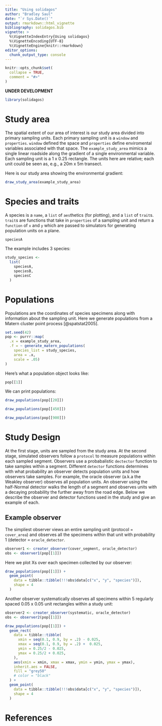 ```yaml
---
title: "Using solidagos"
author: "Bradley Saul"
date: "`r Sys.Date()`"
output: rmarkdown::html_vignette
bibliography: solidagos.bib
vignette: >
  %\VignetteIndexEntry{Using solidagos}
  %\VignetteEncoding{UTF-8}
  %\VignetteEngine{knitr::rmarkdown}
editor_options: 
  chunk_output_type: console
---
```


```r
knitr::opts_chunk$set(
  collapse = TRUE,
  comment = "#>"
)
```

**UNDER DEVELOPMENT**

```r
library(solidagos)
```

# Study area

The spatial extent of our area of interest is our study area divided into primary sampling units. Each primary sampling unit is a `window` and `properties`. `window` defined the space and `properties` define enviromental variables associated with that space. The `example_study_area` mimics a single linear roadside along the gradient of a single environmental variable. Each sampling unit is a 1 x 0.25 rectangle. The units here are relative; each unit could be seen as, e.g., a 20m x 5m transect. 

Here is our study area showing the environmental gradient:

```r
draw_study_area(example_study_area)
```

# Species and traits

A species is a `name`, a `list` of `aes`thetics (for plotting), and a `list` of `trait`s. `trait`s are functions that take in `properties` of a sampling unit and return a `function` of `x` and `y` which are passed to simulators for generating population units on a plane.

```r
speciesA
```

The example includes 3 species:

```r
study_species <- 
  list(
    speciesA, 
    speciesB, 
    speciesC
  )
```

# Populations

Populations are the coordinates of species specimens along with information about the sampling unit. Here we generate populations from a Matern cluster point process [@spatstat2005].

```r
set.seed(42)
pop <- purrr::map(
  .x = example_study_area,
  .f = ~ generate_matern_populations(
    species_list = study_species, 
    area = .x,
    scale = .05)
)
```

Here's what a population object looks like:

```r
pop[[1]]
```


We can print populations:

```r
draw_populations(pop[[20]])
```

```r
draw_populations(pop[[450]])
```


```r
draw_populations(pop[[900]])
```

# Study Design

At the first stage, units are sampled from the study area. At the second stage, simulated observers  follow a `protocol` to measure populations within each sampled segment. Observers use a probabalistic `dectector` function to take samples within a segment. Different `detector` functions determines with what probability an observer detects population units and how observers take samples. For example, the oracle observer (a.k.a the Weakley observer) observes all population units. An observer using the half-Normal detector walks the length of a segment and observes units with a decaying probability the further away from the road edge. Below we describe the observer and detector functions used in the study and give an example of each.

## Example observer

The simpliest observer views an entire sampling unit (protocol = `cover_area`) and observes all the specimens within that unit with probability 1 (detector = `oracle_detector`.

```r
observer1 <- creater_observer(cover_segment, oracle_detector)
obs <- observer1(pop[[1]])
```

Here we plot Xs over each specimen collected by our observer:

```r
draw_populations(pop[[1]]) +
  geom_point(
    data = tibble::tibble(!!!obs$data[c("x", "y", "species")]),
    shape = 4
  )
```

Another observer systematically observes all specimens within 5 regularly spaced 0.05 x 0.05 unit rectangles within a study unit:

```r
observer2 <- creater_observer(systematic, oracle_detector)
obs <- observer2(pop[[1]])
```


```r
draw_populations(pop[[1]]) +
  geom_rect(
    data = tibble::tibble(
      xmin = seq(0.1, 0.9, by = .2) - 0.025,
      xmax = seq(0.1, 0.9, by = .2) +  0.025,
      ymin = 0.25/2 - 0.025,
      ymax = 0.25/2 + 0.025,
    ),
    aes(xmin = xmin, xmax = xmax, ymin = ymin, ymax = ymax),
    inherit.aes = FALSE,
    fill = "grey50"
    # color = "black"
  ) +
  geom_point(
    data = tibble::tibble(!!!obs$data[c("x", "y", "species")]),
    shape = 4
  )
```

# References
